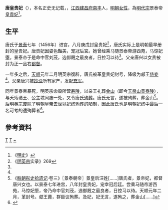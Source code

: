{{東亞女性歷史人物
|名稱 =皇贵妃唐氏
|姓 = 唐氏
|名 =正史无记载
|身份 =明朝妃嫔
|位號=妃→皇贵妃→无（被废）
|逝世年=1457年
|逝世地=
|墳墓=[[金山_(明朝)|金山]]景泰陵（殉葬）
|父親=[[唐兴|唐兴]]
|夫=[[景泰帝|景泰帝]]
}}
'''唐皇贵妃'''（{{bd|1438年||1457年|catIdx=T}}），本名正史无记载，{{来源请求|'''唐云燕'''}}，[[江西|江西]][[建昌府_(明朝)|建昌府]][[南丰县|南丰]]人，[[明朝|明朝]][[女性|女性]]，為[[明代宗|明代宗]]景泰帝[[皇貴妃|皇貴妃]]<ref name="a">《[[明史|明史]]》</ref>。

== 生平 ==

唐氏于[[景泰_(明朝)|景泰]]七年（1456年）进宫，八月庚戊封皇贵妃<ref>《[[明英宗|明英宗]]实录》269</ref>，唐氏实际上是明朝最早册封的皇贵妃。唐贵妃因姿色豔美，宠冠后宮。她曾经乘马随景泰帝游西苑，马惊妃堕。景泰帝于是命中官刘茂，选御厩之最良者，日控习以待<ref name=a1/>。父亲唐兴以女贵被封为正一品右[[都督|都督]]。

一年多之后，[[天顺_(明朝)|天顺]]元年二月明英宗復辟，唐氏被革皇贵妃封号，降级为郕王[[侍妾|侍妾]]<ref name=a1/>。父亲唐兴被[[抄没|抄没]]所有家产，发配[[充军|充军]]。

同年景泰帝暴死，明英宗命毁所营[[明庆陵|寿陵]]，以亲王礼葬[[金山_(明朝)|金山]]（即今[[玉泉山|玉泉山]][[景泰陵|景泰陵]]），与夭殇诸王、公主坟同瘗一处，又令唐氏[[殉葬|殉葬]]。唐氏无言，遂被殉葬，葬金山<ref name="a1">《[[胜朝彤史拾遗记|胜朝彤史拾遗记]]·卷三》〖景泰朝帝〗景皇后汪姓[……]唐氏者，景帝妃，都督唐兴女也。以景泰七年进宫，八年封皇贵妃，宠幸冠后廷。尝乘马随帝游西苑，马惊妃堕，帝乃命中官刘茂，选御厩之最良者，日控习以待。天顺元年二月，革封号。郕王薨，群臣议殉葬。及妃，妃无言，遂殉之，葬金山[……]</ref>。后明英宗废除了明朝皇帝去世以妃嫔[[殉葬|殉葬]]的陋制，因此唐氏也是明朝妃嫔中最后一名可考的遭殉葬者<ref>{{Cite book|title=明朝十二帝|last=曹金洪编著|publisher=西安：[[三秦出版社|三秦出版社]]|year=2014.07|isbn=978-7-5518-0780-7|pages=122}}</ref>。

==參考資料==
<div class="references-small">
<references />
</div>
{{明景帝皇室}}
[[Category:明朝皇貴妃|T]]
[[Category:明朝妃嫔遭殉葬者|T]]
[[Category:唐姓|~]]